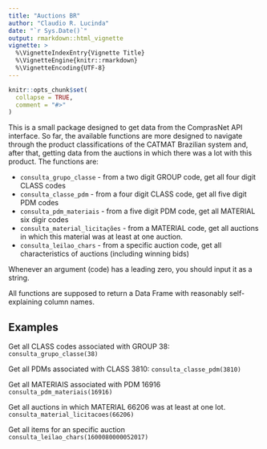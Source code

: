 ```yaml
---
title: "Auctions BR"
author: "Claudio R. Lucinda"
date: "`r Sys.Date()`"
output: rmarkdown::html_vignette
vignette: >
  %\VignetteIndexEntry{Vignette Title}
  %\VignetteEngine{knitr::rmarkdown}
  %\VignetteEncoding{UTF-8}
---
```


```r
knitr::opts_chunk$set(
  collapse = TRUE,
  comment = "#>"
)
```

This is a small package designed to get data from the ComprasNet API interface. So far, the available functions are more designed to navigate through the product classifications of the CATMAT Brazilian system and, after that, getting data from the auctions in which there was a lot with this product. The functions are:

- `consulta_grupo_classe` - from a two digit GROUP code, get all four digit CLASS codes
- `consulta_classe_pdm` - from a four digit CLASS code, get all five digit PDM codes
- `consulta_pdm_materiais` - from a five digit PDM code, get all MATERIAL six digir codes
- `consulta_material_licitações` - from a MATERIAL code, get all auctions in which this material was at least at one auction.
- `consulta_leilao_chars` - from a specific auction code, get all characteristics of auctions (including winning bids)

Whenever an argument (code) has a leading zero, you should input it as a string.

All functions are supposed to return a Data Frame with reasonably self-explaining column names.

## Examples

Get all CLASS codes associated with GROUP 38:
`consulta_grupo_classe(38)`

Get all PDMs associated with CLASS 3810:
`consulta_classe_pdm(3810)`

Get all MATERIAIS associated with PDM 16916
`consulta_pdm_materiais(16916)`

Get all auctions in which MATERIAL 66206 was at least at one lot.
`consulta_material_licitacoes(66206)`

Get all items for an specific auction 
`consulta_leilao_chars(1600080000052017)`
